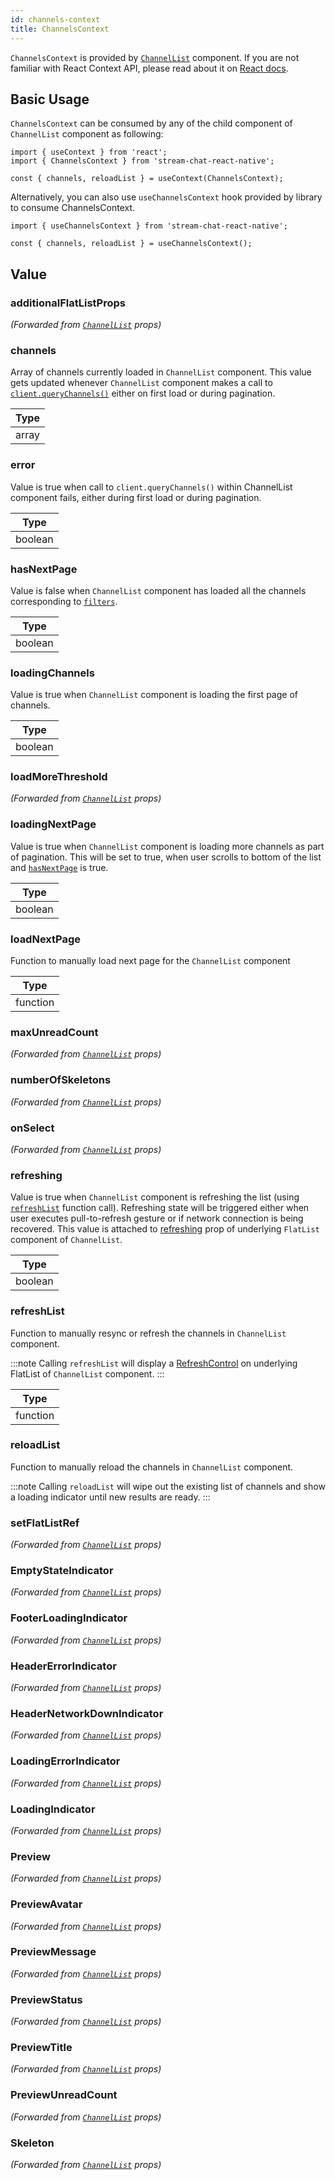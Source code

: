 ```yaml
---
id: channels-context
title: ChannelsContext
---
```



`ChannelsContext` is provided by [`ChannelList`](../core-components/channel_list.mdx) component. If you are not familiar with React Context API, please read about it on [React docs](https://reactjs.org/docs/context.html).

## Basic Usage

`ChannelsContext` can be consumed by any of the child  component of `ChannelList` component as following:

```tsx
import { useContext } from 'react';
import { ChannelsContext } from 'stream-chat-react-native';

const { channels, reloadList } = useContext(ChannelsContext);
```

Alternatively, you can also use `useChannelsContext` hook provided by library to consume ChannelsContext.

```tsx
import { useChannelsContext } from 'stream-chat-react-native';

const { channels, reloadList } = useChannelsContext();
```
## Value

### additionalFlatListProps

_(Forwarded from [`ChannelList`](../core-components/channel_list.mdx) props)_

<AdditionalFlatListProps />

### channels

<!-- TODO: Change to new docs -->
Array of channels currently loaded in `ChannelList` component. This value gets updated whenever `ChannelList` component makes a call to [`client.queryChannels()`](https://getstream.io/chat/docs/javascript/query_channels/?language=javascript) either on first load or during pagination.

| Type |
| - |
| array |

### error

Value is true when call to `client.queryChannels()` within ChannelList component fails, either during first load or during pagination.

| Type |
| - |
| boolean |

<!-- ### forceUpdate -->

### hasNextPage

Value is false when `ChannelList` component has loaded all the channels corresponding to [`filters`](../core-components/channel_list.mdx#required-filters).

| Type |
| - |
| boolean |

### loadingChannels

Value is true when `ChannelList` component is loading the first page of channels.

| Type |
| - |
| boolean |

### loadMoreThreshold

_(Forwarded from [`ChannelList`](../core-components/channel_list.mdx) props)_

<LoadMoreThreshold />

### loadingNextPage

Value is true when `ChannelList` component is loading more channels as part of pagination. This will be set to true, when user scrolls to bottom of the list and [`hasNextPage`](#hasnextpage) is true.

| Type |
| - |
| boolean |

### loadNextPage

Function to manually load next page for the `ChannelList` component

| Type |
| - |
| function |

### maxUnreadCount

_(Forwarded from [`ChannelList`](../core-components/channel_list.mdx) props)_

<MaxUnreadCount />

### numberOfSkeletons

_(Forwarded from [`ChannelList`](../core-components/channel_list.mdx) props)_

<NumberOfSkeletons />

### onSelect

_(Forwarded from [`ChannelList`](../core-components/channel_list.mdx) props)_

<OnSelect />

### refreshing

Value is true when `ChannelList` component is refreshing the list (using [`refreshList`](#refreshlist) function call). Refreshing state will be triggered either when user executes pull-to-refresh gesture or if network connection is being recovered.
This value is attached to [refreshing](https://reactnative.dev/docs/flatlist#refreshing) prop of underlying `FlatList` component of `ChannelList`.

| Type |
| - |
| boolean |

### refreshList

Function to manually resync or refresh the channels in `ChannelList` component.

:::note
Calling `refreshList` will display a [RefreshControl](https://reactnative.dev/docs/refreshcontrol) on underlying FlatList of `ChannelList` component.
:::

| Type |
| - |
| function |

### reloadList

Function to manually reload the channels in `ChannelList` component. 

:::note
Calling `reloadList` will wipe out the existing list of channels and show a loading indicator until new results are ready.
:::

### setFlatListRef

_(Forwarded from [`ChannelList`](../core-components/channel_list.mdx) props)_

<SetFlatListRef />

### EmptyStateIndicator

_(Forwarded from [`ChannelList`](../core-components/channel_list.mdx) props)_

<EmptyStateIndicator />

### FooterLoadingIndicator

_(Forwarded from [`ChannelList`](../core-components/channel_list.mdx) props)_

<FooterLoadingIndicator />

### HeaderErrorIndicator

_(Forwarded from [`ChannelList`](../core-components/channel_list.mdx) props)_

<HeaderErrorIndicator />

### HeaderNetworkDownIndicator

_(Forwarded from [`ChannelList`](../core-components/channel_list.mdx) props)_

<HeaderNetworkDownIndicator />

### LoadingErrorIndicator

_(Forwarded from [`ChannelList`](../core-components/channel_list.mdx) props)_

<LoadingErrorIndicator />

### LoadingIndicator

_(Forwarded from [`ChannelList`](../core-components/channel_list.mdx) props)_

<LoadingIndicator />

### Preview

_(Forwarded from [`ChannelList`](../core-components/channel_list.mdx) props)_

<Preview />

### PreviewAvatar

_(Forwarded from [`ChannelList`](../core-components/channel_list.mdx) props)_

<PreviewAvatar />

### PreviewMessage

_(Forwarded from [`ChannelList`](../core-components/channel_list.mdx) props)_

<PreviewMessage />

### PreviewStatus

_(Forwarded from [`ChannelList`](../core-components/channel_list.mdx) props)_

<PreviewStatus />

### PreviewTitle

_(Forwarded from [`ChannelList`](../core-components/channel_list.mdx) props)_

<PreviewTitle />

### PreviewUnreadCount

_(Forwarded from [`ChannelList`](../core-components/channel_list.mdx) props)_

<PreviewUnreadCount />

### Skeleton

_(Forwarded from [`ChannelList`](../core-components/channel_list.mdx) props)_

<Skeleton />
